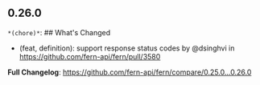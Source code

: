 ## 0.26.0
`*(chore)*`: ## What's Changed
* (feat, definition): support response status codes by @dsinghvi in https://github.com/fern-api/fern/pull/3580


**Full Changelog**: https://github.com/fern-api/fern/compare/0.25.0...0.26.0

